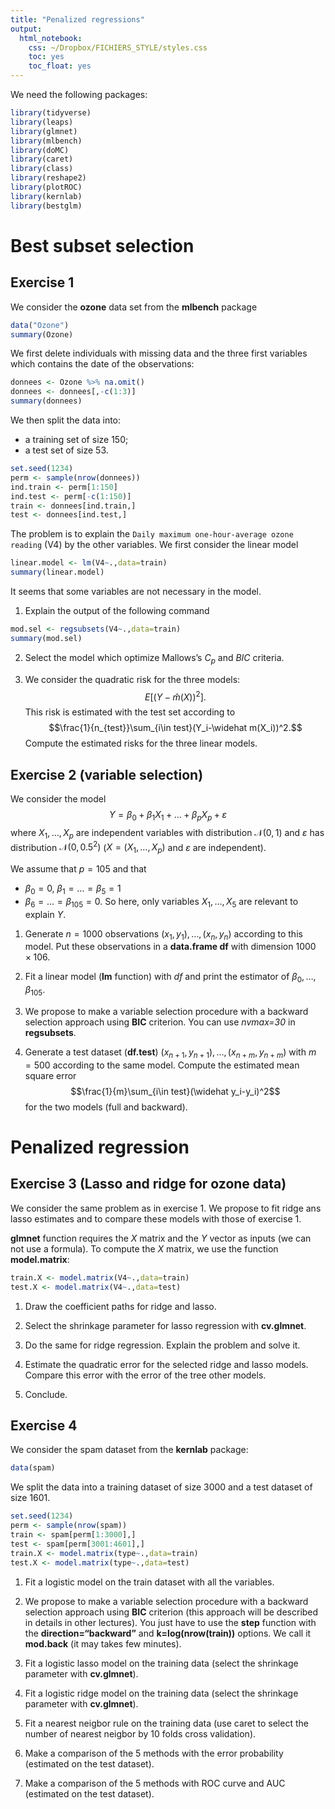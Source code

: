 ```yaml
---
title: "Penalized regressions"
output: 
  html_notebook: 
    css: ~/Dropbox/FICHIERS_STYLE/styles.css
    toc: yes
    toc_float: yes
---
```


We need the following packages:

```r
library(tidyverse)
library(leaps)
library(glmnet)
library(mlbench)
library(doMC)
library(caret)
library(class)
library(reshape2)
library(plotROC)
library(kernlab)
library(bestglm)
```


# Best subset selection 

## Exercise 1

We consider the **ozone** data set from the **mlbench** package

```r
data("Ozone")
summary(Ozone)
```

We first delete individuals with missing data and the three first variables which contains the date of the observations:

```r
donnees <- Ozone %>% na.omit()
donnees <- donnees[,-c(1:3)]
summary(donnees)
```

We then split the data into:

  * a training set of size 150;
  * a test set of size 53.
  
```r
set.seed(1234)
perm <- sample(nrow(donnees))
ind.train <- perm[1:150]
ind.test <- perm[-c(1:150)]
train <- donnees[ind.train,]
test <- donnees[ind.test,]
```

The problem is to explain the `Daily maximum one-hour-average ozone reading` (V4) by the other variables. We first consider the linear model

```r
linear.model <- lm(V4~.,data=train)
summary(linear.model)
```

It seems that some variables are not necessary in the model.

1. Explain the output of the following command

```r
mod.sel <- regsubsets(V4~.,data=train)
summary(mod.sel)
```


2. Select the model which optimize Mallows's $C_p$ and $BIC$ criteria.


3. We consider the quadratic risk for the three models:
$$E[(Y-\widehat m(X))^2].$$
This risk is estimated with the test set according to
$$\frac{1}{n_{test}}\sum_{i\in test}(Y_i-\widehat m(X_i))^2.$$
Compute the estimated risks for the three linear models.


## Exercise 2 (variable selection)

We  consider the model
$$Y=\beta_0+\beta_1X_1+\dots+\beta_pX_p+\varepsilon$$
where $X_1,\dots,X_p$ are independent variables with distribution $\mathcal N(0,1)$ and $\varepsilon$ has distribution $\mathcal N(0,0.5^2)$ ($X=(X_1,\dots,X_p)$ and $\varepsilon$ are independent).

We assume that $p=105$ and that

* $\beta_0=0$, $\beta_1=\dots=\beta_5=1$
* $\beta_6=\dots=\beta_{105}=0$.
So here, only variables $X_1,\dots,X_5$ are relevant to explain $Y$.

1. Generate $n=1000$ observations $(x_1,y_1),\dots,(x_n,y_n)$ according to this model. Put these observations in a **data.frame df** with dimension $1000\times 106$.

2. Fit a linear model (**lm** function) with *df* and print the estimator of $\beta_0,\dots,\beta_{105}$.


3. We propose to make a variable selection procedure with a backward selection approach using **BIC** criterion. You can use *nvmax=30* in **regsubsets**.


4. Generate a test dataset (**df.test**) $(x_{n+1},y_{n+1}),\dots,(x_{n+m},y_{n+m})$ with $m=500$ according to the same model. Compute the estimated mean square error
$$\frac{1}{m}\sum_{i\in test}(\widehat y_i-y_i)^2$$
for the two models (full and backward).


# Penalized regression

## Exercise 3 (Lasso and ridge for ozone data)

We consider the same problem as in exercise 1. We propose to fit ridge ans lasso estimates and to compare these models with those of exercise 1.

**glmnet** function requires the $X$ matrix and the $Y$ vector as inputs (we can not use a formula). To compute the $X$ matrix, we use the function **model.matrix**:
```r
train.X <- model.matrix(V4~.,data=train)
test.X <- model.matrix(V4~.,data=test)
```

1. Draw the coefficient paths for ridge and lasso.

2. Select the shrinkage parameter for lasso regression with **cv.glmnet**.

3. Do the same for ridge regression. Explain the problem and solve it.

4. Estimate the quadratic error for the selected ridge and lasso models. Compare this error with the error of the tree other models.

5. Conclude.



## Exercise 4

We consider the spam dataset from the **kernlab** package:

```r
data(spam)
```

We split the data into a training dataset of size 3000 and a test dataset of size 1601.

```r
set.seed(1234)
perm <- sample(nrow(spam))
train <- spam[perm[1:3000],]
test <- spam[perm[3001:4601],]
train.X <- model.matrix(type~.,data=train)
test.X <- model.matrix(type~.,data=test)
```

1. Fit a logistic model on the train dataset with all the variables.

2. We propose to make a variable selection procedure with a backward selection approach using **BIC** criterion (this approach will be described in details in other lectures). You just have to use the **step** function with the **direction="backward"** and **k=log(nrow(train))** options. We call it **mod.back** (it may takes few minutes).

3. Fit a logistic lasso model on the training data (select the shrinkage parameter with **cv.glmnet**).

4. Fit a logistic ridge model on the training data (select the shrinkage parameter with **cv.glmnet**).

5. Fit a nearest neigbor rule on the training data (use caret to select the number of nearest neigbor by 10 folds cross validation).

6. Make a comparison of the 5 methods with the error probability (estimated on the test dataset).

7. Make a comparison of the 5 methods with ROC curve and AUC (estimated on the test dataset).

